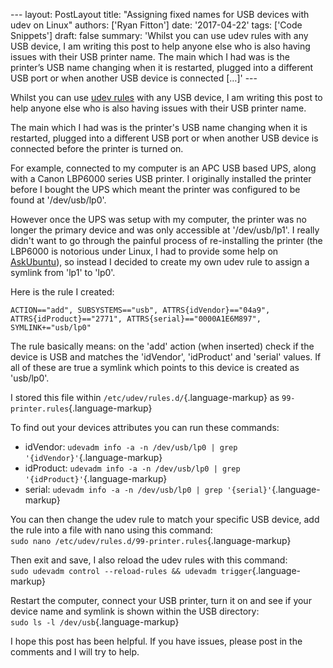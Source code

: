 \-\-- layout: PostLayout title: \"Assigning fixed names for USB devices with udev on Linux\" authors: \[\'Ryan Fitton\'\] date: \'2017-04-22\' tags: \[\'Code Snippets\'\] draft: false summary: \'Whilst you can use udev rules with any USB device, I am writing this post to help anyone else who is also having issues with their USB printer name. The main which I had was is the printer&#8217;s USB name changing when it is restarted, plugged into a different USB port or when another USB device is connected \[&hellip;\]\' \-\--

Whilst you can use [udev rules](https://www.linux.com/news/udev-introduction-device-management-modern-linux-system) with any USB device, I am writing this post to help anyone else who is also having issues with their USB printer name.

The main which I had was is the printer's USB name changing when it is restarted, plugged into a different USB port or when another USB device is connected before the printer is turned on.

For example, connected to my computer is an APC USB based UPS, along with a Canon LBP6000 series USB printer. I originally installed the printer before I bought the UPS which meant the printer was configured to be found at '/dev/usb/lp0'.

However once the UPS was setup with my computer, the printer was no longer the primary device and was only accessible at '/dev/usb/lp1'. I really didn't want to go through the painful process of re-installing the printer (the LBP6000 is notorious under Linux, I had to provide some help on [AskUbuntu](https://askubuntu.com/questions/778367/cannot-print-from-canon-lbp6020-ubuntu-16-04)), so instead I decided to create my own udev rule to assign a symlink from 'lp1' to 'lp0'.

Here is the rule I created:

``` language-markup
ACTION=="add", SUBSYSTEMS=="usb", ATTRS{idVendor}=="04a9", ATTRS{idProduct}=="2771", ATTRS{serial}=="0000A1E6M897", SYMLINK+="usb/lp0"
```

The rule basically means: on the 'add' action (when inserted) check if the device is USB and matches the 'idVendor', 'idProduct' and 'serial' values. If all of these are true a symlink which points to this device is created as 'usb/lp0'.

I stored this file within `/etc/udev/rules.d/`{.language-markup} as `99-printer.rules`{.language-markup}

To find out your devices attributes you can run these commands:

-   idVendor: `udevadm info -a -n /dev/usb/lp0 | grep '{idVendor}'`{.language-markup}
-   idProduct: `udevadm info -a -n /dev/usb/lp0 | grep '{idProduct}'`{.language-markup}
-   serial: `udevadm info -a -n /dev/usb/lp0 | grep '{serial}'`{.language-markup}

You can then change the udev rule to match your specific USB device, add the rule into a file with nano using this command:\
`sudo nano /etc/udev/rules.d/99-printer.rules`{.language-markup}

Then exit and save, I also reload the udev rules with this command:\
`sudo udevadm control --reload-rules && udevadm trigger`{.language-markup}

Restart the computer, connect your USB printer, turn it on and see if your device name and symlink is shown within the USB directory:\
`sudo ls -l /dev/usb`{.language-markup}

I hope this post has been helpful. If you have issues, please post in the comments and I will try to help.
